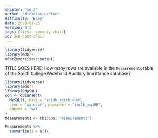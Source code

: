 ```yaml
---
chapter: "sqlI"
author: "Nicholas Horton"
difficulty: "Easy"
date: 2020-08-25 
version: 0.1
tags: [first, second, third]
id: ash-cost-chair
---
```


```r
library(tidyverse)
library(mdsr)
mdsr2exercises::setup()
```

TITLE GOES HERE: How many rows are available in the `Measurements` table of the Smith College Wideband Auditory Immittance database?

```r
library(tidyverse)
library(mdsr)
library(RMySQL)
con <- dbConnect(
  MySQL(), host = "scidb.smith.edu",
  user = "waiuser", password = "smith_waiDB", 
  dbname = "wai"
)
Measurements <- tbl(con, "Measurements")
```

<!--begin-answer-->

```r
Measurements %>% 
  summarize(n = n())
```
<!--end-answer-->

